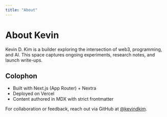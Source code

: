 ```yaml
---
title: "About"
---
```


# About Kevin

Kevin D. Kim is a builder exploring the intersection of web3, programming, and AI. This space captures ongoing experiments, research notes, and launch write-ups.

## Colophon

- Built with Next.js (App Router) + Nextra
- Deployed on Vercel
- Content authored in MDX with strict frontmatter

For collaboration or feedback, reach out via GitHub at [@kevindkim](https://github.com/kevindkim).
